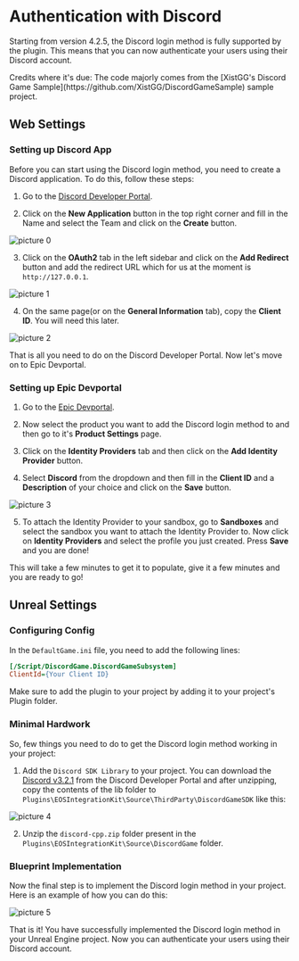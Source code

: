 
# Authentication with Discord

Starting from version 4.2.5, the Discord login method is fully supported by the plugin. This means that you can now authenticate your users using their Discord account.

<Callout type="info">
    Credits where it's due: The code majorly comes from the [XistGG's Discord Game Sample](https://github.com/XistGG/DiscordGameSample) sample project.
</Callout>

## Web Settings

### Setting up Discord App

Before you can start using the Discord login method, you need to create a Discord application. To do this, follow these steps:

1. Go to the [Discord Developer Portal](https://discord.com/developers/applications).

2. Click on the **New Application** button in the top right corner and fill in the Name and select the Team and click on the **Create** button.

![picture 0](../../../images/5d402e3e01f96eb8f3551c2dedcc07bb459c20a77be68531b0aaa3e86b4e9753.png)  

3. Click on the **OAuth2** tab in the left sidebar and click on the **Add Redirect** button and add the redirect URL which for us at the moment is `http://127.0.0.1`. 

![picture 1](../../../images/3d1b047a3f0922cf2847e352aa545d65383c8e7d2a41050b8c5f4e760ee40c04.png)  

4. On the same page(or on the **General Information** tab), copy the **Client ID**. You will need this later.

![picture 2](../../../images/6978113490e63ddf4e31f31f9014ab3506ff1781b7569e0dc179f9fbfe9b367f.png)  

That is all you need to do on the Discord Developer Portal. Now let's move on to Epic Devportal.

### Setting up Epic Devportal

1. Go to the [Epic Devportal](https://dev.epicgames.com/portal/en-US/).

2. Now select the product you want to add the Discord login method to and then go to it's **Product Settings** page.

3. Click on the **Identity Providers** tab and then click on the **Add Identity Provider** button.

4. Select **Discord** from the dropdown and then fill in the **Client ID** and a **Description** of your choice and click on the **Save** button.

![picture 3](../../../images/69406e35406deec7d5f571d3f9d7c075538b0e5b50ff71a7c05dae8d2d2c8173.png)  

5. To attach the Identity Provider to your sandbox, go to **Sandboxes** and select the sandbox you want to attach the Identity Provider to. Now click on **Identity Providers** and select the profile you just created. Press **Save** and you are done!

This will take a few minutes to get it to populate, give it a few minutes and you are ready to go!

## Unreal Settings

### Configuring Config

In the `DefaultGame.ini` file, you need to add the following lines:

```ini
[/Script/DiscordGame.DiscordGameSubsystem]
ClientId={Your Client ID}
```

<Callout type="warning">
    Make sure to add the plugin to your project by adding it to your project's Plugin folder.
</Callout>

### Minimal Hardwork

So, few things you need to do to get the Discord login method working in your project:

1. Add the `Discord SDK Library` to your project. You can download the [Discord v3.2.1](https://discord.com/developers/docs/developer-tools/game-sdk) from the Discord Developer Portal and after unzipping, copy the contents of the lib folder to `Plugins\EOSIntegrationKit\Source\ThirdParty\DiscordGameSDK` like this:

![picture 4](../../../images/c141e6fb857bff6155530e410917ff2f5d5552ee8c72f2d69259c2e1c5b11a68.png)  

2. Unzip the `discord-cpp.zip` folder present in the `Plugins\EOSIntegrationKit\Source\DiscordGame` folder.

### Blueprint Implementation

Now the final step is to implement the Discord login method in your project. Here is an example of how you can do this:

![picture 5](../../../images/eb96b738d3e1159cbe7acf2cc7fe68f4543019646e04b61d4428169e1b90ede2.png)  

That is it! You have successfully implemented the Discord login method in your Unreal Engine project. Now you can authenticate your users using their Discord account.